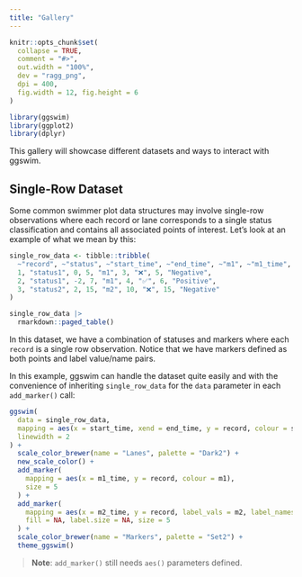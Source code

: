 ```yaml
---
title: "Gallery"
---
```


```r
knitr::opts_chunk$set(
  collapse = TRUE,
  comment = "#>",
  out.width = "100%",
  dev = "ragg_png",
  dpi = 400,
  fig.width = 12, fig.height = 6
)
```

```r
library(ggswim)
library(ggplot2)
library(dplyr)
```

This gallery will showcase different datasets and ways to interact with ggswim.

## Single-Row Dataset

Some common swimmer plot data structures may involve single-row observations where each record or lane corresponds to a single status classification and contains all associated points of interest. Let's look at an example of what we mean by this:

```r
single_row_data <- tibble::tribble(
  ~"record", ~"status", ~"start_time", ~"end_time", ~"m1", ~"m1_time", ~"m2", ~"m2_time", ~"m2_name",
  1, "status1", 0, 5, "m1", 3, "❌", 5, "Negative",
  2, "status1", -2, 7, "m1", 4, "✅", 6, "Positive",
  3, "status2", 2, 15, "m2", 10, "❌", 15, "Negative"
)

single_row_data |>
  rmarkdown::paged_table()
```

In this dataset, we have a combination of statuses and markers where each `record` is a single row observation. Notice that we have markers defined as both points and label value/name pairs. 

In this example, ggswim can handle the dataset quite easily and with the convenience of inheriting `single_row_data` for the `data` parameter in each `add_marker()` call:

```r
ggswim(
  data = single_row_data,
  mapping = aes(x = start_time, xend = end_time, y = record, colour = status),
  linewidth = 2
) +
  scale_color_brewer(name = "Lanes", palette = "Dark2") +
  new_scale_color() +
  add_marker(
    mapping = aes(x = m1_time, y = record, colour = m1),
    size = 5
  ) +
  add_marker(
    mapping = aes(x = m2_time, y = record, label_vals = m2, label_names = m2_name),
    fill = NA, label.size = NA, size = 5
  ) +
  scale_color_brewer(name = "Markers", palette = "Set2") +
  theme_ggswim()
```

> **Note**: `add_marker()` still needs `aes()` parameters defined.
